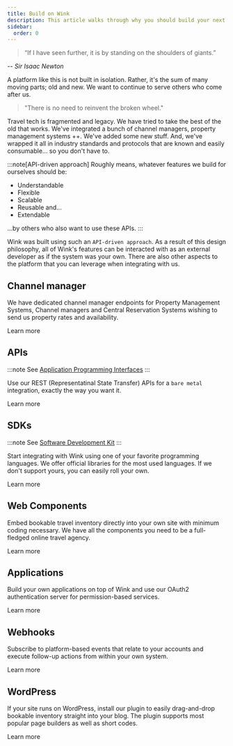```yaml
---
title: Build on Wink
description: This article walks through why you should build your next travel startup on top of Wink to save time and money.
sidebar:
  order: 0
---
```



> “If I have seen further, it is by standing on the shoulders of giants.”

-- *Sir Isaac Newton*

A platform like this is not built in isolation. Rather, it's the sum of many moving parts; old and new. We want to continue to serve others who come after us.

> "There is no need to reinvent the broken wheel."

Travel tech is fragmented and legacy. We have tried to take the best of the old that works. We've integrated a bunch of channel managers, property management systems ++. We've added some new stuff. And, we've wrapped it all in industry standards and protocols that are known and easily consumable... so you don't have to.

:::note[API-driven approach]
Roughly means, whatever features we build for ourselves should be:

- Understandable
- Flexible
- Scalable
- Reusable and...
- Extendable

...by others who also want to use these APIs.
:::

Wink was built using such an `API-driven approach`. As a result of this design philosophy, all of Wink's features can be interacted with as an external developer as if the system was your own. There are also other aspects to the platform that you can leverage when integrating with us.

## Channel manager

We have dedicated channel manager endpoints for Property Management Systems, Channel managers and Central Reservation Systems wishing to send us property rates and availability.

<LinkButton href="/developers/apis/#channel-manager-api">
Learn more
</LinkButton>

## APIs

:::note
See [Application Programming Interfaces](https://learning.postman.com/docs/getting-started/introduction/)
:::

Use our REST (Representatinal State Transfer) APIs for a `bare metal` integration, exactly the way you want it.

<LinkButton href="/developers/apis">
Learn more
</LinkButton>

## SDKs

:::note
See [Software Development Kit](https://en.wikipedia.org/wiki/Software_development_kit)
:::

Start integrating with Wink using one of your favorite programming languages. We offer official libraries for the most used languages. If we don't support yours, you can easily roll your own.

<LinkButton href="/developers/sdks">
Learn more
</LinkButton>

## Web Components

Embed bookable travel inventory directly into your own site with minimum coding necessary. We have all the components you need to be a full-fledged online travel agency.

<LinkButton href="/developers/web-components">
Learn more
</LinkButton>

## Applications

Build your own applications on top of Wink and use our OAuth2 authentication server for permission-based services.

<LinkButton href="/developers/applications">
Learn more
</LinkButton>

## Webhooks

Subscribe to platform-based events that relate to your accounts and execute follow-up actions from within your own system.

<LinkButton href="/developers/webhooks">
Learn more
</LinkButton>


## WordPress

 If your site runs on WordPress, install our plugin to easily drag-and-drop bookable inventory straight into your blog. The plugin supports most popular page builders as well as short codes.

<LinkButton href="/developers/webhooks">
Learn more
</LinkButton>

